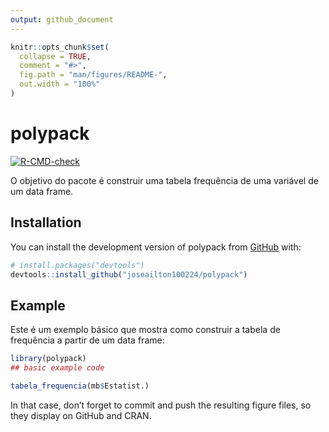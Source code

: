 ```yaml
---
output: github_document
---
```


<!-- README.md is generated from README.Rmd. Please edit that file -->

```r
knitr::opts_chunk$set(
  collapse = TRUE,
  comment = "#>",
  fig.path = "man/figures/README-",
  out.width = "100%"
)
```

# polypack

<!-- badges: start -->
[![R-CMD-check](https://github.com/joseailton100224/polypack/actions/workflows/R-CMD-check.yaml/badge.svg)](https://github.com/joseailton100224/polypack/actions/workflows/R-CMD-check.yaml)
<!-- badges: end -->

O objetivo do pacote é construir uma tabela frequência de uma variável de um data frame.

## Installation

You can install the development version of polypack from [GitHub](https://github.com/) with:

``` r
# install.packages("devtools")
devtools::install_github("joseailton100224/polypack")
```

## Example

Este é um exemplo básico que mostra como construir a tabela de frequência a partir de um
data frame:

```r
library(polypack)
## basic example code

tabela_frequencia(mb$Estatist.)

```



In that case, don't forget to commit and push the resulting figure files, so they display on GitHub and CRAN.
